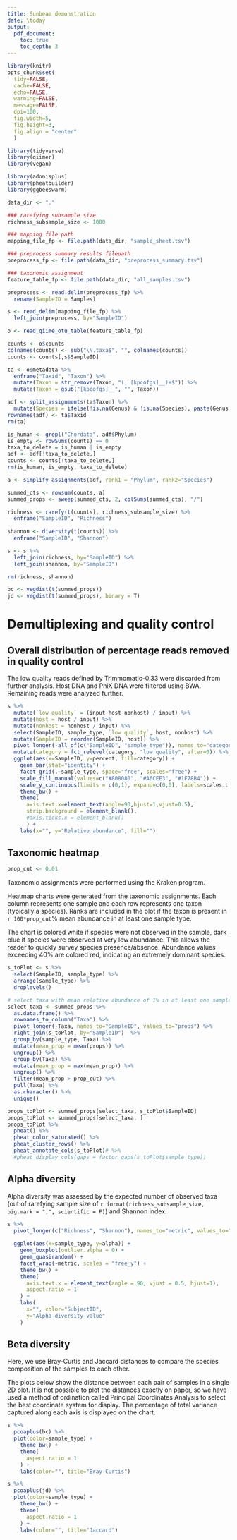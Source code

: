 ```yaml
---
title: Sunbeam demonstration
date: \today
output: 
  pdf_document:
    toc: true
    toc_depth: 3
---
```


```r
library(knitr)
opts_chunk$set(
  tidy=FALSE,
  cache=FALSE,
  echo=FALSE,
  warning=FALSE,
  message=FALSE,
  dpi=100,
  fig.width=5,
  fig.height=3,
  fig.align = "center"
  )
```



```r
library(tidyverse)
library(qiimer)
library(vegan)

library(adonisplus)
library(pheatbuilder)
library(ggbeeswarm)
```


```r
data_dir <- "."

### rarefying subsample size 
richness_subsample_size <- 1000

### mapping file path
mapping_file_fp <- file.path(data_dir, "sample_sheet.tsv")

### preprocess summary results filepath
preprocess_fp <- file.path(data_dir, "preprocess_summary.tsv")

### taxonomic assignment 
feature_table_fp <- file.path(data_dir, "all_samples.tsv")
```


```r
preprocess <- read.delim(preprocess_fp) %>%
  rename(SampleID = Samples)

s <- read_delim(mapping_file_fp) %>%
  left_join(preprocess, by="SampleID")
```


```r
o <- read_qiime_otu_table(feature_table_fp)

counts <- o$counts
colnames(counts) <- sub("\\.taxa$", "", colnames(counts))
counts <- counts[,s$SampleID]

ta <- o$metadata %>%
  enframe("Taxid", "Taxon") %>%
  mutate(Taxon = str_remove(Taxon, "(; [kpcofgs]__)+$")) %>%
  mutate(Taxon = gsub("[kpcofgs]__", "", Taxon)) 

adf <- split_assignments(ta$Taxon) %>%
  mutate(Species = ifelse(!is.na(Genus) & !is.na(Species), paste(Genus, Species), NA))
rownames(adf) <- ta$Taxid
rm(ta)

is_human <- grepl("Chordata", adf$Phylum)
is_empty <- rowSums(counts) == 0
taxa_to_delete = is_human | is_empty
adf <- adf[!taxa_to_delete,]
counts <- counts[!taxa_to_delete,]
rm(is_human, is_empty, taxa_to_delete)

a <- simplify_assignments(adf, rank1 = "Phylum", rank2="Species")

summed_cts <- rowsum(counts, a) 
summed_props <- sweep(summed_cts, 2, colSums(summed_cts), "/")
```

```r
richness <- rarefy(t(counts), richness_subsample_size) %>%
  enframe("SampleID", "Richness")
  
shannon <- diversity(t(counts)) %>%
  enframe("SampleID", "Shannon")

s <- s %>%
  left_join(richness, by="SampleID") %>%
  left_join(shannon, by="SampleID")

rm(richness, shannon)
```

```r
bc <- vegdist(t(summed_props))
jd <- vegdist(t(summed_props), binary = T)
```



\newpage

# Demultiplexing and quality control

## Overall distribution of percentage reads removed in quality control

The low quality reads defined by Trimmomatic-0.33 were discarded from further analysis. Host DNA and PhiX DNA were filtered using BWA. Remaining reads were analyzed further.

```r
s %>%
  mutate(`low quality` = (input-host-nonhost) / input) %>%
  mutate(host = host / input) %>%
  mutate(nonhost = nonhost / input) %>%
  select(SampleID, sample_type, `low quality`, host, nonhost) %>%
  mutate(SampleID = reorder(SampleID, host)) %>%
  pivot_longer(-all_of(c("SampleID", "sample_type")), names_to="category", values_to="percent") %>%
  mutate(category = fct_relevel(category, "low quality", after=0)) %>%
  ggplot(aes(x=SampleID, y=percent, fill=category)) +
    geom_bar(stat="identity") +
    facet_grid(.~sample_type, space="free", scales="free") +
    scale_fill_manual(values=c("#808080", "#A6CEE3", "#1F78B4")) + 
    scale_y_continuous(limits = c(0,1), expand=c(0,0), labels=scales:::percent) +
    theme_bw() +
    theme(
      axis.text.x=element_text(angle=90,hjust=1,vjust=0.5),
      strip.background = element_blank(),
      #axis.ticks.x = element_blank()
      ) +
    labs(x="", y="Relative abundance", fill="")
```



## Taxonomic heatmap

```r
prop_cut <- 0.01
```

Taxonomic assignments were performed using the Kraken program.

Heatmap charts were generated from the taxonomic assignments. Each column represents one sample and each row represents one taxon (typically a species). Ranks are included in the plot if the taxon is present in `r 100*prop_cut`% mean abundance in at least one sample type.

The chart is colored white if species were not observed in the sample, dark blue if species were observed at very low abundance.  This allows the reader to quickly survey species presence/absence.  Abundance values exceeding 40% are colored red, indicating an extremely dominant species.


```r
s_toPlot <- s %>%
  select(SampleID, sample_type) %>%
  arrange(sample_type) %>%
  droplevels()

# select taxa with mean relative abundance of 1% in at least one sample type
select_taxa <- summed_props %>%
  as.data.frame() %>% 
  rownames_to_column("Taxa") %>% 
  pivot_longer(-Taxa, names_to="SampleID", values_to="props") %>%
  right_join(s_toPlot, by="SampleID")  %>%
  group_by(sample_type, Taxa) %>%
  mutate(mean_prop = mean(props)) %>%
  ungroup() %>%
  group_by(Taxa) %>%
  mutate(mean_prop = max(mean_prop)) %>%
  ungroup() %>%
  filter(mean_prop > prop_cut) %>%
  pull(Taxa) %>%
  as.character() %>%
  unique()

props_toPlot <- summed_props[select_taxa, s_toPlot$SampleID]
props_toPlot <- summed_props[select_taxa, ]
props_toPlot %>%
  pheat() %>%
  pheat_color_saturated() %>%
  pheat_cluster_rows() %>%
  pheat_annotate_cols(s_toPlot)# %>%
  #pheat_display_cols(gaps = factor_gaps(s_toPlot$sample_type)) 
```



## Alpha diversity

Alpha diversity was assessed by the expected number of observed taxa (out of rarefying sample size of `r format(richness_subsample_size, big.mark = ",", scientific = F)`) and Shannon index.

```r
s %>%
  pivot_longer(c("Richness", "Shannon"), names_to="metric", values_to="alpha") %>%
  
  ggplot(aes(x=sample_type, y=alpha)) +
    geom_boxplot(outlier.alpha = 0) +
    geom_quasirandom() +
    facet_wrap(~metric, scales = "free_y") +
    theme_bw() +
    theme(
      axis.text.x = element_text(angle = 90, vjust = 0.5, hjust=1),
      aspect.ratio = 1
    ) +
    labs(
      x="", color="SubjectID", 
      y="Alpha diversity value"
    )
```



## Beta diversity


Here, we use Bray-Curtis and Jaccard distances to compare the species composition of the samples to each other.

The plots below show the distance between each pair of samples in a single 2D plot.  It is not possible to plot the distances exactly on paper, so we have used a method of ordination called Principal Coordinates Analysis to select the best coordinate system for display.  The percentage of total variance captured along each axis is displayed on the chart.

```r
s %>%
  pcoaplus(bc) %>%
  plot(color=sample_type) +
    theme_bw() +
    theme(
      aspect.ratio = 1
    ) +
    labs(color="", title="Bray-Curtis")

s %>%
  pcoaplus(jd) %>%
  plot(color=sample_type) +
    theme_bw() +
    theme(
      aspect.ratio = 1
    ) +
    labs(color="", title="Jaccard")
```




